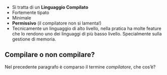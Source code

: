 ::: {.content-visible when-format="revealjs"}
- Si tratta di un **Linguaggio Compilato**
- Fortemente tipato
- Minimale
- **Permissivo** (il compilatore non si lamenta!)
-  Tecnicamente un linguaggio di alto livello, nella pratica ha molte feature che lo rendono uno dei linguaggi di più basso livello. Specialmente sulla gestione di memoria.
:::

::: {.content-visible unless-format="revealjs"}

## Compilare o non compilare?

Nel precedente paragrafo è comparso il termine *compilatore*, che cos'è?

:::
